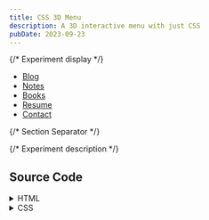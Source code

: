 ```yaml
---
title: CSS 3D Menu
description: A 3D interactive menu with just CSS
pubDate: 2023-09-23
---
```

<style>{`
.list {
    margin: 3rem auto 5rem auto;
    --box-background: #555c69;
    --highlighted-background: #6674d5;
    --animation-duration: 250ms;
    font-family: Inter, system-ui, Avenir, Helvetica, Arial, sans-serif;
    line-height: 1.5;
    font-weight: 400;
    font-synthesis: none;
    text-rendering: optimizeLegibility;
    -webkit-font-smoothing: antialiased;
    -moz-osx-font-smoothing: grayscale;
    -webkit-text-size-adjust: 100%;
    display:flex;
    flex-direction:column;
    place-items:center;
    place-content:center;
}
.list-item {
    list-style: none;
    background: var(--box-background);
    background-color: var(--box-background);
    color: white;
    position: relative;
    width: 200px;
    z-index: var(--z-pos);
    transform: skewY(-15deg);
    transition: translate var(--animation-duration) ease-in-out,
    background-color var(--animation-duration) ease-in-out;
    &:hover {
        --box-background: var(--highlighted-background);
        translate: -25% 35%;
    }
    &::before {
        content: "";
        display: flex;
        place-items: center;
        place-content: center;
        pointer-events: none;
        width: 100%;
        height: 100%;
        position: absolute;
        top: -100%;
        left: -20px;
        background-color: color-mix(in srgb, var(--box-background), white 10%);
        transform: skewX(45deg);
        transition: background-color var(--animation-duration) ease-in-out;
    }
    &:first-child::before {
        content: "yayu.dev";
    }
    &::after {
        content: attr(data-icon);
        display: flex;
        place-items: center;
        place-content: center;
        width: 40px;
        height: 100%;
        position: absolute;
        top: -20px;
        left: -40px;
        background-color: color-mix(in srgb, var(--box-background), black 10%);
        transform: skewY(45deg);
        transition: background-color var(--animation-duration) ease-in-out;
    }
    & a {
        display: block;
        padding: 0.5rem 1rem;
        color: currentColor;
        text-decoration: none;
    }
}`}</style>

{/* Experiment display */}

<ul class="list">
    <li class="list-item" data-icon="📝" style="--z-pos:5">
        <a href="#">Blog</a>
    </li>
    <li class="list-item" data-icon="📚" style="--z-pos:4">
        <a href="#">Notes</a>
    </li>
    <li class="list-item" data-icon="📖" style="--z-pos:3">
        <a href="#">Books</a>
    </li>
    <li class="list-item" data-icon="📄" style="--z-pos:2">
        <a href="#">Resume</a>
    </li>
    <li class="list-item" data-icon="📬" style="--z-pos:1">
        <a href="#">Contact</a>
    </li>
</ul>


{/* Section Separator */}

<div class="relative py-5">
    <div class="absolute inset-0 flex items-center" aria-hidden="true">
        <div class="w-full border-t border-gray-300"></div>
    </div>
</div>


{/* Experiment description */}

<h2 class="text-center text-2xl py-5">Source Code</h2>

<details>
<summary>HTML</summary>

```html
<ul class="list">
    <li class="list-item" data-icon="📝" style="--z-pos:5">
        <a href="#">Blog</a>
    </li>
    <li class="list-item" data-icon="📚" style="--z-pos:4">
        <a href="#">Notes</a>
    </li>
    <li class="list-item" data-icon="📖" style="--z-pos:3">
        <a href="#">Books</a>
    </li>
    <li class="list-item" data-icon="📄" style="--z-pos:2">
        <a href="#">Resume</a>
    </li>
    <li class="list-item" data-icon="📬" style="--z-pos:1">
        <a href="#">Contact</a>
    </li>
</ul>
```
</details>

<details>
<summary>CSS</summary>

```css
:root {
  --box-background: #555c69;
  --highlighted-background: #6674d5;
  --animation-duration: 300ms;

  font-family: Inter, system-ui, Avenir, Helvetica, Arial, sans-serif;
  line-height: 1.5;
  font-weight: 400;

  font-synthesis: none;
  text-rendering: optimizeLegibility;
  -webkit-font-smoothing: antialiased;
  -moz-osx-font-smoothing: grayscale;
  -webkit-text-size-adjust: 100%;
}

body {
  display: flex;
  place-items: center;
  place-content: center;
  width: 100vw;
  height: 100vh;
}

.list-item {
  list-style: none;
  background: var(--box-background);
  background-color: var(--box-background);
  color: white;
  position: relative;
  width: 200px;

  z-index: var(--z-pos);
  transform: skewY(-15deg);
  transition:
    translate var(--animation-duration) ease-in-out,
    background-color var(--animation-duration) ease-in-out;

  &:hover {
    --box-background: var(--highlighted-background);
    translate: -25% 35%;
  }

  &::before {
    content: "";
    display: flex;
    place-items: center;
    place-content: center;
    pointer-events: none;

    width: 100%;
    height: 100%;
    position: absolute;
    top: -100%;
    left: -20px;

    background-color: color-mix(in srgb, var(--box-background), white 10%);
    transform: skewX(45deg);
    transition: background-color var(--animation-duration) ease-in-out;
  }

  &:first-child::before {
    content: "yayu.dev";
  }

  &::after {
    content: attr(data-icon);
    display: flex;
    place-items: center;
    place-content: center;

    width: 40px;
    height: 100%;
    position: absolute;
    top: -20px;
    left: -40px;
    background-color: color-mix(in srgb, var(--box-background), black 10%);
    transform: skewY(45deg);
    transition: background-color var(--animation-duration) ease-in-out;
  }

  & a {
    display: block;
    padding: 0.5rem 1rem;
    color: currentColor;
    text-decoration: none;
  }
}
```
</details>
